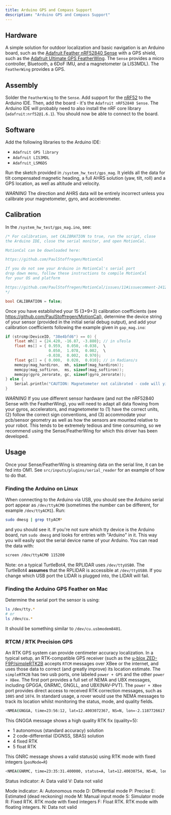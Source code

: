 ```yaml
---
title: Arduino GPS and Compass Support
description: "Arduino GPS and Compass Support"
---
```


## Hardware

A simple solution for outdoor localization and basic navigation is an Arduino board, such as the [Adafruit Feather nRF52840 Sense](https://www.adafruit.com/product/4516) with a GPS shield, such as the [Adafruit Ultimate GPS FeatherWing](https://www.adafruit.com/product/3133). The `Sense` provides a micro controller, Bluetooth, a 6DoF IMU, and a magnetometer (a LIS3MDL). The `FeatherWing` provides a GPS.

## Assembly

Solder the `FeatherWing` to the `Sense`. Add support for the [nRF52](https://learn.adafruit.com/adafruit-circuit-playground-bluefruit/arduino-support-setup) to the Arduino IDE. Then, add the board - it's the `Adafruit nRF52840 Sense`. The Arduino IDE will probably need to also install the nRF core library (`adafruit:nrf52@1.6.1`). You should now be able to connect to the board.  

## Software

Add the following libraries to the Arduino IDE:

* `Adafruit GPS library`
* `Adafruit LIS3MDL`
* `Adafruit_LSM6DS`

Run the sketch provided in `/system_hw_test/gps_mag`. It yields all the data for tilt compensated magnetic heading, a full AHRS solution (yaw, tilt, roll) and a GPS location, as well as altitude and velocity. 

*WARNING* The direction and AHRS data will be entirely incorrect unless you calibrate your magnetometer, gyro, and accelerometer.

## Calibration

In the `/system_hw_test/gps_mag.ino`, see:

```c
/* For calibration, set CALIBRATION to true, run the script, close
the Arduino IDE, close the serial monitor, and open MotionCal.

MotionCal can be downloaded here:

https://github.com/PaulStoffregen/MotionCal

If you do not see your Arduino in MotionCal's serial port 
drop down menu, follow these instructions to compile MotionCal 
for your OS and platform

https://github.com/PaulStoffregen/MotionCal/issues/11#issuecomment-2412937251
*/

bool CALIBRATION = false;
```

Once you have established your 15 (3+9+3) calibration coefficients (see https://github.com/PaulStoffregen/MotionCal), determine the device string of your sensor (provided in the initial serial debug output), and add your calibration coefficients following the example given in `gap_mag.ino`:

```c
if (strcmp(DeviceID, "38e4bfd6") == 0) {
	float mh[] = {24.420, -16.87, -3.880}; // in uTesla
	float ms[] = { 0.959,  0.050, -0.038,  \
	               0.050,  1.078,  0.002,  \
	              -0.038,  0.002,  0.970}; 
	float gc[] = { 0.000,  0.020,  0.010}; // in Radians/s
	memcpy(mag_hardiron,  mh, sizeof(mag_hardiron));
	memcpy(mag_softiron,  ms, sizeof(mag_softiron));
	memcpy(gyro_zerorate, gc, sizeof(gyro_zerorate));
} else {
	Serial.println("CAUTION: Magnetometer not calibrated - code will yield garbage - please calibrate your Magnetometer and IMU");
}
```

*WARNING* If you use different sensor hardware (and not the nRF52840 Sense with the FeatherWing), you will need to adapt all data flowing from your gyros, accelerators, and magnetometer to (1) have the correct units, (2) follow the correct sign conventions, and (3) accommodate your pcb/sensor geometry as well as how the sensors are mounted relative to your robot. This tends to be extremely tedious and time consuming, so we recommend using the Sense/FeatherWing for which this driver has been developed.

## Usage

Once your Sense/FeatherWing is streaming data on the serial line, it can be fed into OM1. See `src/inputs/plugins/serial_reader` for an example of how to do that. 

### Finding the Arduino on Linux

When connecting to the Arduino via USB, you should see the Arduino serial port appear as `/dev/ttyACM0` (sometimes the number can be different, for example `/dev/ttyACM1`). Run:

```bash
sudo dmesg | grep ttyACM*
```
and you should see it. If you're not sure which tty device is the Arduino board, run `sudo dmesg` and looks for entries with "Arduino" in it. This way you will easily spot the serial device name of your Arduino. You can read the data with:

```bash
screen /dev/ttyACM0 115200
```

Note: on a typical TurtleBot4, the RPLIDAR uses `/dev/ttyUSB0`. The TurtleBot4 **assumes** that the RPLIDAR is accessible at `/dev/ttyUSB0`. If you change which USB port the LIDAR is plugged into, the LIDAR will fail.    

### Finding the Arduino GPS Feather on Mac

Determine the serial port the sensor is using:

```bash
ls /dev/tty.*  
# or
ls /dev/cu.*  
```
It should be something similar to `/dev/cu.usbmodem8401`.

### RTCM / RTK Precision GPS 

An RTK GPS system can provide centimeter accuracy localization. In a typical setup, an RTK-compatible GPS receiver (such as the [u-blox ZED-F9P/simpleRTK2B](https://www.ardusimple.com/product/simplertk2b/) accepts `RTCM` messages over XBee or the internet, and uses those data to correct (and greatly improve) its location estimate. The `simpleRTK2B` has two usb ports, one labeled `power + GPS` and the other `power + XBee`. The first port provides a full set of NEMA and UBX messages, including GPGGA, GNRMC, GNGLL, and UBX(NAV-PVT). The `power + XBee` port provides direct access to received RTK correction messages, such as `1005` and `1074`. In standard usage, a rover would use the NEMA messages to track its location whilst monitoring the status, mode, and quality fields. 

```bash
<NMEA(GNGGA, time=23:56:12, lat=12.4003072367, NS=N, lon=-2.1187726617, EW=W, quality=5, numSV=12, HDOP=0.74, alt=26.189, altUnit=M, sep=-30.024, sepUnit=M, diffAge=3.0, diffStation=0)>
```
This GNGGA message shows a high quality RTK fix (quality=5):

* 1 autonomous (standard accuracy) solution
* 2 code-differential (DGNSS, SBAS) solution
* 4 fixed RTK
* 5 float RTK

This GNRC message shows a valid status(`A`) using RTK mode with fixed integers (`posMode=R`)

```bash
<NMEA(GNRMC, time=23:35:31.400000, status=A, lat=12.40030754, NS=N, lon=-2.1187695133, EW=W, spd=0.036, cog=, date=2025-06-01, mv=, mvEW=, posMode=R)>
```

Status indicator:
A: Data valid
V: Data not valid

Mode indicator:
A: Autonomous mode
D: Differential mode
P: Precise
E: Estimated (dead reckoning) mode
M: Manual input mode
S: Simulator mode
R: Fixed RTK. RTK mode with fixed integers
F: Float RTK. RTK mode with floating integers.
N: Data not valid
